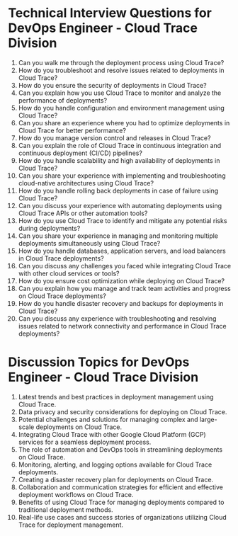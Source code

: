 

# Technical Interview Questions for DevOps Engineer - Cloud Trace Division

1. Can you walk me through the deployment process using Cloud Trace?
2. How do you troubleshoot and resolve issues related to deployments in Cloud Trace?
3. How do you ensure the security of deployments in Cloud Trace?
4. Can you explain how you use Cloud Trace to monitor and analyze the performance of deployments?
5. How do you handle configuration and environment management using Cloud Trace?
6. Can you share an experience where you had to optimize deployments in Cloud Trace for better performance?
7. How do you manage version control and releases in Cloud Trace?
8. Can you explain the role of Cloud Trace in continuous integration and continuous deployment (CI/CD) 
pipelines?
9. How do you handle scalability and high availability of deployments in Cloud Trace?
10. Can you share your experience with implementing and troubleshooting cloud-native architectures using Cloud Trace?
11. How do you handle rolling back deployments in case of failure using Cloud Trace?
12. Can you discuss your experience with automating deployments using Cloud Trace APIs or other automation tools?
13. How do you use Cloud Trace to identify and mitigate any potential risks during deployments?
14. Can you share your experience in managing and monitoring multiple deployments simultaneously using 
Cloud Trace?
15. How do you handle databases, application servers, and load balancers in Cloud Trace deployments?
16. Can you discuss any challenges you faced while integrating Cloud Trace with other cloud services or tools?
17. How do you ensure cost optimization while deploying on Cloud Trace?
18. Can you explain how you manage and track team activities and progress on Cloud Trace deployments?
19. How do you handle disaster recovery and backups for deployments in Cloud Trace?
20. Can you discuss any experience with troubleshooting and resolving issues related to network connectivity and performance in Cloud Trace deployments?

# Discussion Topics for DevOps Engineer - Cloud Trace Division

1. Latest trends and best practices in deployment management using Cloud Trace.
2. Data privacy and security considerations for deploying on Cloud Trace.
3. Potential challenges and solutions for managing complex and large-scale deployments on Cloud Trace.
4. Integrating Cloud Trace with other Google Cloud Platform (GCP) services for a seamless deployment process.
5. The role of automation and DevOps tools in streamlining deployments on Cloud Trace.
6. Monitoring, alerting, and logging options available for Cloud Trace deployments.
7. Creating a disaster recovery plan for deployments on Cloud Trace.
8. Collaboration and communication strategies for efficient and effective deployment workflows on Cloud Trace.
9. Benefits of using Cloud Trace for managing deployments compared to traditional deployment methods.
10. Real-life use cases and success stories of organizations utilizing Cloud Trace for deployment management.